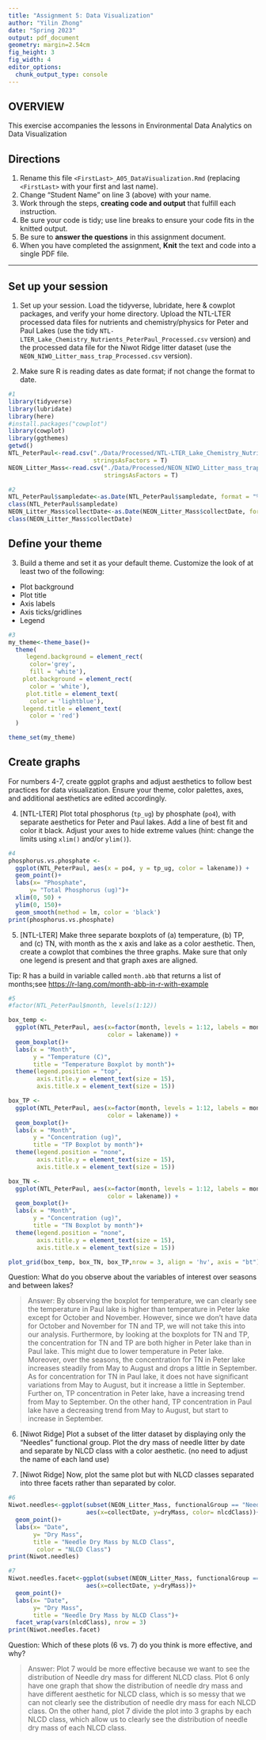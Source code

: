 ```yaml
---
title: "Assignment 5: Data Visualization"
author: "Yilin Zhong"
date: "Spring 2023"
output: pdf_document
geometry: margin=2.54cm
fig_height: 3
fig_width: 4
editor_options: 
  chunk_output_type: console
---
```


## OVERVIEW

This exercise accompanies the lessons in Environmental Data Analytics on Data Visualization 

## Directions
1.  Rename this file `<FirstLast>_A05_DataVisualization.Rmd` (replacing `<FirstLast>` with your first and last name).
2. Change "Student Name" on line 3 (above) with your name.
3. Work through the steps, **creating code and output** that fulfill each instruction.
4. Be sure your code is tidy; use line breaks to ensure your code fits in the knitted output.
5. Be sure to **answer the questions** in this assignment document.
6. When you have completed the assignment, **Knit** the text and code into a single PDF file.

---

## Set up your session 

1. Set up your session. Load the tidyverse, lubridate, here & cowplot packages, and verify your home directory. Upload the NTL-LTER processed data files for nutrients and chemistry/physics for Peter and Paul Lakes (use the tidy `NTL-LTER_Lake_Chemistry_Nutrients_PeterPaul_Processed.csv` version) and the processed data file for the Niwot Ridge litter dataset (use the `NEON_NIWO_Litter_mass_trap_Processed.csv` version). 

2. Make sure R is reading dates as date format; if not change the format to date.

```r
#1 
library(tidyverse)
library(lubridate)
library(here)
#install.packages("cowplot")
library(cowplot)
library(ggthemes)
getwd()
NTL_PeterPaul<-read.csv("./Data/Processed/NTL-LTER_Lake_Chemistry_Nutrients_PeterPaul_Processed.csv",
                        stringsAsFactors = T)
NEON_Litter_Mass<-read.csv("./Data/Processed/NEON_NIWO_Litter_mass_trap_Processed.csv",
                           stringsAsFactors = T)

#2 
NTL_PeterPaul$sampledate<-as.Date(NTL_PeterPaul$sampledate, format = "%Y-%m-%d")
class(NTL_PeterPaul$sampledate)
NEON_Litter_Mass$collectDate<-as.Date(NEON_Litter_Mass$collectDate, format = "%Y-%m-%d")
class(NEON_Litter_Mass$collectDate)
```
## Define your theme
3. Build a theme and set it as your default theme. Customize the look of at least two of the following: 
 * Plot background
 * Plot title
 * Axis labels
 * Axis ticks/gridlines
 * Legend

```r
#3
my_theme<-theme_base()+
  theme(
     legend.background = element_rect(
      color='grey',
      fill = 'white'),
    plot.background = element_rect(
      color = 'white'),
     plot.title = element_text(
      color = 'lightblue'),
    legend.title = element_text(
      color = 'red')
  )

theme_set(my_theme)
```





## Create graphs
For numbers 4-7, create ggplot graphs and adjust aesthetics to follow best practices for data visualization. Ensure your theme, color palettes, axes, and additional aesthetics are edited accordingly.

4. [NTL-LTER] Plot total phosphorus (`tp_ug`) by phosphate (`po4`), with separate aesthetics for Peter and Paul lakes. Add a line of best fit and color it black. Adjust your axes to hide extreme values (hint: change the limits using `xlim()` and/or `ylim()`).

```r
#4 
phosphorus.vs.phosphate <- 
  ggplot(NTL_PeterPaul, aes(x = po4, y = tp_ug, color = lakename)) +
  geom_point()+
  labs(x= "Phosphate",
      y= "Total Phosphorus (ug)")+
  xlim(0, 50) +
  ylim(0, 150)+
  geom_smooth(method = lm, color = 'black')
print(phosphorus.vs.phosphate)
```


5. [NTL-LTER] Make three separate boxplots of (a) temperature, (b) TP, and (c) TN, with month as the x axis and lake as a color aesthetic. Then, create a cowplot that combines the three graphs. Make sure that only one legend is present and that graph axes are aligned. 

Tip: R has a build in variable called `month.abb` that returns a list of months;see <https://r-lang.com/month-abb-in-r-with-example>

```r
#5 
#factor(NTL_PeterPaul$month, levels(1:12))

box_temp <-
  ggplot(NTL_PeterPaul, aes(x=factor(month, levels = 1:12, labels = month.abb), y= temperature_C,
                            color = lakename)) +
  geom_boxplot()+
  labs(x = "Month",
       y = "Temperature (C)",
       title = "Temperature Boxplot by month")+
  theme(legend.position = "top",
        axis.title.y = element_text(size = 15),
        axis.title.x = element_text(size = 15))

box_TP <-
  ggplot(NTL_PeterPaul, aes(x=factor(month, levels = 1:12, labels = month.abb), y= tp_ug,
                            color = lakename)) +
  geom_boxplot()+
  labs(x = "Month",
       y = "Concentration (ug)",
       title = "TP Boxplot by month")+
  theme(legend.position = "none",
        axis.title.y = element_text(size = 15),
        axis.title.x = element_text(size = 15))

box_TN <-
  ggplot(NTL_PeterPaul, aes(x=factor(month, levels = 1:12, labels = month.abb), y= tn_ug,
                            color = lakename)) +
  geom_boxplot()+
  labs(x = "Month",
       y = "Concentration (ug)",
       title = "TN Boxplot by month")+
  theme(legend.position = "none",
        axis.title.y = element_text(size = 15),
        axis.title.x = element_text(size = 15))

plot_grid(box_temp, box_TN, box_TP,nrow = 3, align = 'hv', axis = "bt")


```

Question: What do you observe about the variables of interest over seasons and between lakes? 

> Answer: By observing the boxplot for temperature, we can clearly see the temperature in Paul lake is higher than temperature in Peter lake except for October and November. However, since we don't have data for October and November for TN and TP, we will not take this into our analysis. Furthermore, by looking at the boxplots for TN and TP, the concentration for TN and TP are both higher in Peter lake than in Paul lake. This might due to lower temperature in Peter lake. Moreover, over the seasons, the concentration for TN in Peter lake increases steadily from May to August and drops a little in September. As for concentration for TN in Paul lake, it does not have significant variations from May to August, but it increase a little in September. Further on, TP concentration in Peter lake, have a increasing trend from May to September. On the other hand, TP concentration in Paul lake have a decreasing trend from May to August, but start to increase in September.

6. [Niwot Ridge] Plot a subset of the litter dataset by displaying only the "Needles" functional group. Plot the dry mass of needle litter by date and separate by NLCD class with a color aesthetic. (no need to adjust the name of each land use)

7. [Niwot Ridge] Now, plot the same plot but with NLCD classes separated into three facets rather than separated by color. 

```r
#6
Niwot.needles<-ggplot(subset(NEON_Litter_Mass, functionalGroup == "Needles"),
                      aes(x=collectDate, y=dryMass, color= nlcdClass))+
  geom_point()+
  labs(x= "Date",
       y= "Dry Mass",
       title = "Needle Dry Mass by NLCD Class",
        color = "NLCD Class")
print(Niwot.needles)

#7
Niwot.needles.facet<-ggplot(subset(NEON_Litter_Mass, functionalGroup == "Needles"),
                      aes(x=collectDate, y=dryMass))+
  geom_point()+
  labs(x= "Date",
       y= "Dry Mass",
       title = "Needle Dry Mass by NLCD Class")+
  facet_wrap(vars(nlcdClass), nrow = 3)
print(Niwot.needles.facet)

```
Question: Which of these plots (6 vs. 7) do you think is more effective, and why? 

> Answer: Plot 7 would be more effective because we want to see the distribution of Needle dry mass for different NLCD class. Plot 6 only have one graph that show the distribution of needle dry mass and have different aesthetic for NLCD class, which is so messy that we can not clearly see the distribution of needle dry mass for each NLCD class. On the other hand, plot 7 divide the plot into 3 graphs by each NLCD class, which allow us to clearly see the distribution of needle dry mass of each NLCD class.
